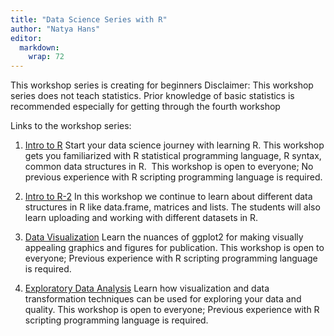 ```yaml
---
title: "Data Science Series with R"
author: "Natya Hans"
editor: 
  markdown: 
    wrap: 72
---
```


This workshop series is creating for beginners
Disclaimer: This workshop series does not teach statistics. Prior knowledge of basic statistics is recommended especially for getting through the fourth workshop

Links to the workshop series:

1.   [Intro to
    R](https://natyahans.github.io/DataScienceSeries/workshop1.html)
Start your data science journey with learning R. This workshop gets you familiarized with R statistical programming language, R syntax, common data structures in R.  This workshop is open to everyone; No previous experience with R scripting programming language is required. 

2.  [Intro to
    R-2](https://natyahans.github.io/DataScienceSeries/workshop2.html)
In this workshop we continue to learn about different data structures in R like data.frame, matrices and lists. The students will also learn uploading and working with different datasets in R. 

3.  [Data
    Visualization](https://natyahans.github.io/DataScienceSeries/workshop3.html)
Learn the nuances of ggplot2 for making visually appealing graphics and figures for publication. This workshop is open to everyone; Previous experience with R scripting programming language is required.


4.  [Exploratory Data
    Analysis](https://natyahans.github.io/DataScienceSeries/workshop4.html)
Learn how visualization and data transformation techniques can be used for exploring your data and quality. This workshop is open to everyone; Previous experience with R scripting programming language is required.



